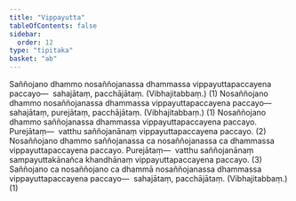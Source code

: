```yaml
---
title: "Vippayutta"
tableOfContents: false
sidebar:
  order: 12
type: "tipitaka"
basket: "ab"
---
```



<DynamicBreadcrumb />

<Division number="28">

<Paragraph number="1387">
Saññojano dhammo nosaññojanassa dhammassa vippayuttapaccayena paccayo—  sahajātaṃ, pacchājātaṃ. (Vibhajitabbaṃ.) (1)
</Paragraph>

<Paragraph number="1388">
Nosaññojano dhammo nosaññojanassa dhammassa vippayuttapaccayena paccayo—  sahajātaṃ, purejātaṃ, pacchājātaṃ. (Vibhajitabbaṃ.) (1)
</Paragraph>

<Paragraph number="1389">
Nosaññojano dhammo saññojanassa dhammassa vippayuttapaccayena paccayo. <Emphasis>Purejātaṃ</Emphasis>—  vatthu saññojanānaṃ vippayuttapaccayena paccayo. (2)
</Paragraph>

<Paragraph number="1390">
Nosaññojano dhammo saññojanassa ca nosaññojanassa ca dhammassa vippayuttapaccayena paccayo. <Emphasis>Purejātaṃ</Emphasis>—  vatthu saññojanānaṃ sampayuttakānañca khandhānaṃ vippayuttapaccayena paccayo. (3)
</Paragraph>

<Paragraph number="1391">
Saññojano ca nosaññojano ca dhammā nosaññojanassa dhammassa vippayuttapaccayena paccayo—  sahajātaṃ, pacchājātaṃ. (Vibhajitabbaṃ.) (1)
</Paragraph>
</Division>
